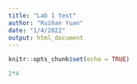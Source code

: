 ```yaml
---
title: "Lab 1 test"
author: "Ruihan Yuan"
date: "1/4/2022"
output: html_document
---
```


```r
knitr::opts_chunk$set(echo = TRUE)
```

```r
2*4
```

